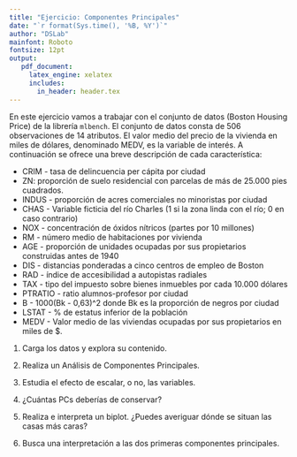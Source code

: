 ```yaml
---
title: "Ejercicio: Componentes Principales"
date: "`r format(Sys.time(), '%B, %Y')`"
author: "DSLab"
mainfont: Roboto
fontsize: 12pt
output:
   pdf_document:
     latex_engine: xelatex
     includes:
       in_header: header.tex    
---
```


En este ejercicio vamos a trabajar con el conjunto de datos (Boston Housing Price) de la librería `mlbench`. El conjunto de datos consta de 506 observaciones de 14 atributos. El valor medio del precio de la vivienda en miles de dólares, denominado MEDV, es la variable de interés. A continuación se ofrece una breve descripción de cada característica:

- CRIM - tasa de delincuencia per cápita por ciudad
- ZN: proporción de suelo residencial con parcelas de más de 25.000 pies cuadrados.
- INDUS - proporción de acres comerciales no minoristas por ciudad
- CHAS - Variable ficticia del río Charles (1 si la zona linda con el río; 0 en caso contrario)
- NOX - concentración de óxidos nítricos (partes por 10 millones)
- RM - número medio de habitaciones por vivienda
- AGE - proporción de unidades ocupadas por sus propietarios construidas antes de 1940
- DIS - distancias ponderadas a cinco centros de empleo de Boston
- RAD - índice de accesibilidad a autopistas radiales
- TAX - tipo del impuesto sobre bienes inmuebles por cada 10.000 dólares
- PTRATIO - ratio alumnos-profesor por ciudad
- B - 1000(Bk - 0,63)^2 donde Bk es la proporción de negros por ciudad
- LSTAT - % de estatus inferior de la población
- MEDV - Valor medio de las viviendas ocupadas por sus propietarios en miles de $.


1. Carga los datos y explora su contenido.

2. Realiza un Análisis de Componentes Principales. 

3. Estudia el efecto de escalar, o no, las variables.

4. ¿Cuántas PCs deberías de conservar?

5. Realiza e interpreta un biplot. ¿Puedes averiguar dónde se situan las casas más caras?

6. Busca una interpretación a las dos primeras componentes principales.
